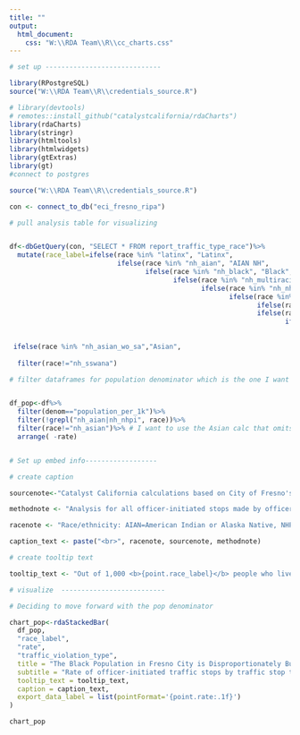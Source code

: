 ```yaml
---
title: ""
output:
  html_document:
    css: "W:\\RDA Team\\R\\cc_charts.css"
---
```

<!-- link to Google Font -->
<link href="https://fonts.googleapis.com/css2?family=Inter:wght@100;200;300;400;500;600;700;800;900&display=swap" rel="stylesheet">

```r

# set up -----------------------------

library(RPostgreSQL)
source("W:\\RDA Team\\R\\credentials_source.R")

# library(devtools)
# remotes::install_github("catalystcalifornia/rdaCharts") 
library(rdaCharts)
library(stringr)
library(htmltools) 
library(htmlwidgets)
library(gtExtras)
library(gt)
#connect to postgres

source("W:\\RDA Team\\R\\credentials_source.R")

con <- connect_to_db("eci_fresno_ripa")

# pull analysis table for visualizing


df<-dbGetQuery(con, "SELECT * FROM report_traffic_type_race")%>%
  mutate(race_label=ifelse(race %in% "latinx", "Latinx",
                           ifelse(race %in% "nh_aian", "AIAN NH",
                                  ifelse(race %in% "nh_black", "Black",
                                         ifelse(race %in% "nh_multiracial", "Multiracial",
                                                ifelse(race %in% "nh_nhpi", "NHPI NH",
                                                       ifelse(race %in% "nh_sswana", "SSWANA NH",
                                                              ifelse(race %in% "nh_white", "White",
                                                              ifelse(race %in% "aian_aoic", "AIAN",
                                                                     ifelse(race %in% "nhpi_aoic", "NHPI",
                                                                            ifelse(race %in% "sswana_aoic","SWANA/SA",
                                                                                   
 ifelse(race %in% "nh_asian_wo_sa","Asian",
                                                                                   ifelse(race %in% 'nh_asian', "Asian", race)))))))))))))%>%
  filter(race!="nh_sswana")

# filter dataframes for population denominator which is the one I want to visualize


df_pop<-df%>%
  filter(denom=="population_per_1k")%>%
  filter(!grepl("nh_aian|nh_nhpi", race))%>%
  filter(race!="nh_asian")%>% # I want to use the Asian calc that omits South Asian from the denominator
  arrange( -rate)



```

```r

# Set up embed info------------------

# create caption 

sourcenote<-"Catalyst California calculations based on City of Fresno's Police Stop Data (2022), catalystcalifornia.org, 2024. "

methodnote <- "Analysis for all officer-initiated stops made by officers in 2022."

racenote <- "Race/ethnicity: AIAN=American Indian or Alaska Native, NHPI=Native Hawaiian or Pacific Islander, SWANA/SA=Southwest Asian (Middle Eastern) or North African, or South Asian."

caption_text <- paste("<br>", racenote, sourcenote, methodnote)

# create tooltip text

tooltip_text <- "Out of 1,000 <b>{point.race_label}</b> people who live in Fresno City, Fresno PD stopped <b>{point.rate:.1f}</b> people they perceived as <b>{point.race_label}</b> in a <b>{point.traffic_violation_type} traffic stop<b>,  or a total of <b>{point.count:.1f}</b> people."

# visualize  --------------------------

# Deciding to move forward with the pop denominator

chart_pop<-rdaStackedBar(
  df_pop,
  "race_label",
  "rate",
  "traffic_violation_type",
  title = "The Black Population in Fresno City is Disproportionately Burdened by Traffic Stops made by Fresno PD Across All Types of Traffic Stops",
  subtitle = "Rate of officer-initiated traffic stops by traffic stop type and perceived race per 1k of total population",
  tooltip_text = tooltip_text,
  caption = caption_text,
  export_data_label = list(pointFormat='{point.rate:.1f}') 
)

```

```r

chart_pop

```
<script>
  widg = document.getElementsByClassName('html-widget'); //find widgets
  for (let i = 0; i < widg.length; i++) { //loop through
    document.getElementsByClassName('highchart')[i].style.width = '100%'; //adjust width
    document.getElementsByClassName('highchart')[i].style.height = '100%'; //adjust height
  }
</script>
